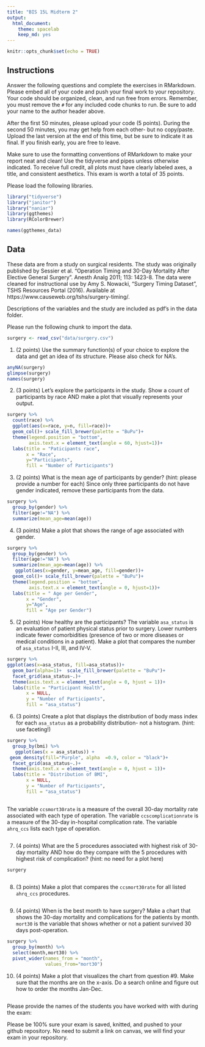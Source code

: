 ```yaml
---
title: "BIS 15L Midterm 2"
output:
  html_document: 
    theme: spacelab
    keep_md: yes
---
```


```r
knitr::opts_chunk$set(echo = TRUE)
```

## Instructions
Answer the following questions and complete the exercises in RMarkdown. Please embed all of your code and push your final work to your repository. Your code should be organized, clean, and run free from errors. Remember, you must remove the `#` for any included code chunks to run. Be sure to add your name to the author header above.  

After the first 50 minutes, please upload your code (5 points). During the second 50 minutes, you may get help from each other- but no copy/paste. Upload the last version at the end of this time, but be sure to indicate it as final. If you finish early, you are free to leave.

Make sure to use the formatting conventions of RMarkdown to make your report neat and clean! Use the tidyverse and pipes unless otherwise indicated. To receive full credit, all plots must have clearly labeled axes, a title, and consistent aesthetics. This exam is worth a total of 35 points. 

Please load the following libraries.
```r
library("tidyverse")
library("janitor")
library("naniar")
library(ggthemes)
library(RColorBrewer)
```
```r
names(ggthemes_data)
```

## Data
These data are from a study on surgical residents. The study was originally published by Sessier et al. “Operation Timing and 30-Day Mortality After Elective General Surgery”. Anesth Analg 2011; 113: 1423-8. The data were cleaned for instructional use by Amy S. Nowacki, “Surgery Timing Dataset”, TSHS Resources Portal (2016). Available at https://www.causeweb.org/tshs/surgery-timing/.

Descriptions of the variables and the study are included as pdf's in the data folder.  

Please run the following chunk to import the data.
```r
surgery <- read_csv("data/surgery.csv")
```

1. (2 points) Use the summary function(s) of your choice to explore the data and get an idea of its structure. Please also check for NA's.
```r
anyNA(surgery)
glimpse(surgery)
names(surgery)
```

2. (3 points) Let's explore the participants in the study. Show a count of participants by race AND make a plot that visually represents your output.
```r
surgery %>% 
  count(race) %>% 
  ggplot(aes(x=race, y=n, fill=race))+
  geom_col()+ scale_fill_brewer(palette = "BuPu")+
  theme(legend.position = "bottom",
        axis.text.x = element_text(angle = 60, hjust=1))+
  labs(title = "Paticipants race",
       x = "Race",
       y="Participants",
       fill = "Number of Participants")
```

3. (2 points) What is the mean age of participants by gender? (hint: please provide a number for each) Since only three participants do not have gender indicated, remove these participants from the data.
```r
surgery %>% 
  group_by(gender) %>% 
  filter(age!="NA") %>% 
  summarize(mean_age=mean(age))
```

4. (3 points) Make a plot that shows the range of age associated with gender.
```r
surgery %>% 
  group_by(gender) %>% 
  filter(age!="NA") %>% 
  summarize(mean_age=mean(age)) %>% 
   ggplot(aes(x=gender, y=mean_age, fill=gender))+
  geom_col()+ scale_fill_brewer(palette = "BuPu")+
  theme(legend.position = "bottom",
        axis.text.x = element_text(angle = 0, hjust=1))+
  labs(title = " Age per Gender",
       x = "Gender",
       y="Age",
       fill = "Age per Gender")
```

5. (2 points) How healthy are the participants? The variable `asa_status` is an evaluation of patient physical status prior to surgery. Lower numbers indicate fewer comorbidities (presence of two or more diseases or medical conditions in a patient). Make a plot that compares the number of `asa_status` I-II, III, and IV-V.
```r
surgery %>% 
ggplot(aes(x=asa_status, fill=asa_status))+ 
  geom_bar(alpha=1)+  scale_fill_brewer(palette = "BuPu")+
  facet_grid(asa_status~.)+
  theme(axis.text.x = element_text(angle = 0, hjust = 1))+
  labs(title = "Participant Health",
       x = NULL,
       y = "Number of Participants",
       fill = "asa_status")
```

6. (3 points) Create a plot that displays the distribution of body mass index for each `asa_status` as a probability distribution- not a histogram. (hint: use faceting!)
```r
surgery %>% 
  group_by(bmi) %>% 
   ggplot(aes(x = asa_status)) +
 geom_density(fill="Purple", alpha  =0.9, color = "black")+
  facet_grid(asa_status~.)+
  theme(axis.text.x = element_text(angle = 0, hjust = 1))+
  labs(title = "Distribution of BMI",
       x = NULL,
       y = "Number of Participants",
       fill = "asa_status")
 
```

The variable `ccsmort30rate` is a measure of the overall 30-day mortality rate associated with each type of operation. The variable `ccscomplicationrate` is a measure of the 30-day in-hospital complication rate. The variable `ahrq_ccs` lists each type of operation.  
```r

```

7. (4 points) What are the 5 procedures associated with highest risk of 30-day mortality AND how do they compare with the 5 procedures with highest risk of complication? (hint: no need for a plot here)
```r
surgery
  
```

8. (3 points) Make a plot that compares the `ccsmort30rate` for all listed `ahrq_ccs` procedures.
```r

```

9. (4 points) When is the best month to have surgery? Make a chart that shows the 30-day mortality and complications for the patients by month. `mort30` is the variable that shows whether or not a patient survived 30 days post-operation.
```r
surgery %>% 
  group_by(month) %>% 
  select(month,mort30) %>% 
  pivot_wider(names_from = "month",
              values_from="mort30")
```

10. (4 points) Make a plot that visualizes the chart from question #9. Make sure that the months are on the x-axis. Do a search online and figure out how to order the months Jan-Dec.
```r

```

Please provide the names of the students you have worked with with during the exam:

Please be 100% sure your exam is saved, knitted, and pushed to your github repository. No need to submit a link on canvas, we will find your exam in your repository.